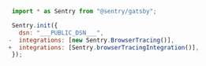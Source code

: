 <Include name="migration/javascript-v8/v7-deprecation/browser-tracing" />

```JavaScript diff
 import * as Sentry from "@sentry/gatsby";

 Sentry.init({
   dsn: "___PUBLIC_DSN___",
-  integrations: [new Sentry.BrowserTracing()],
+  integrations: [Sentry.browserTracingIntegration()],
 });
```
